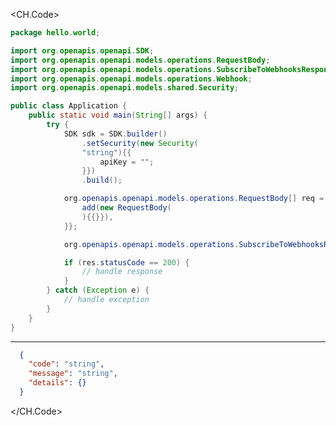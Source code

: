 
<CH.Code>
```java SubscribeToWebhooks.java
package hello.world;

import org.openapis.openapi.SDK;
import org.openapis.openapi.models.operations.RequestBody;
import org.openapis.openapi.models.operations.SubscribeToWebhooksResponse;
import org.openapis.openapi.models.operations.Webhook;
import org.openapis.openapi.models.shared.Security;

public class Application {
    public static void main(String[] args) {
        try {
            SDK sdk = SDK.builder()
                .setSecurity(new Security(
                "string"){{
                    apiKey = "";
                }})
                .build();

            org.openapis.openapi.models.operations.RequestBody[] req = new org.openapis.openapi.models.operations.RequestBody[]{{
                add(new RequestBody(
                ){{}}),
            }};

            org.openapis.openapi.models.operations.SubscribeToWebhooksResponse res = sdk.config.subscribeToWebhooks(req);

            if (res.statusCode == 200) {
                // handle response
            }
        } catch (Exception e) {
            // handle exception
        }
    }
}
```
---

```json Example Response
  {
    "code": "string",
    "message": "string",
    "details": {}
  }
```
</CH.Code>
